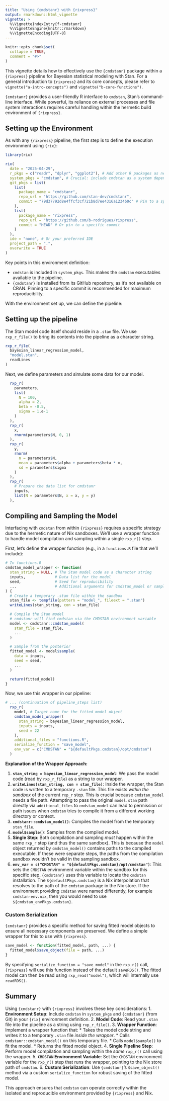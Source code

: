 ```yaml
---
title: "Using {cmdstanr} with {rixpress}"
output: rmarkdown::html_vignette
vignette: >
  %\VignetteIndexEntry{f-cmdstanr}
  %\VignetteEngine{knitr::rmarkdown}
  %\VignetteEncoding{UTF-8}
---
```


```r
knitr::opts_chunk$set(
  collapse = TRUE,
  comment = "#>"
)
```

This vignette details how to effectively use the `{cmdstanr}` package within a
`{rixpress}` pipeline for Bayesian statistical modeling with Stan. For a general
introduction to `{rixpress}` and its core concepts, please refer to
`vignette("a-intro-concepts")` and `vignette("b-core-functions")`.

`{cmdstanr}` provides a user-friendly R interface to `cmdstan`, Stan's
command-line interface. While powerful, its reliance on external processes and
file system interactions requires careful handling within the hermetic build
environment of `{rixpress}`.

## Setting up the Environment

As with any `{rixpress}` pipeline, the first step is to define the execution
environment using `{rix}`:

```r
library(rix)

rix(
  date = "2025-04-29",
  r_pkgs = c("readr", "dplyr", "ggplot2"), # Add other R packages as needed
  system_pkgs = "cmdstan", # Crucial: include cmdstan as a system dependency
  git_pkgs = list(
    list(
      package_name = "cmdstanr",
      repo_url = "https://github.com/stan-dev/cmdstanr",
      commit = "79d37792d8e4ffcf3cf721b8d7ee4316a1234b0c" # Pin to a specific commit
    ),
    list(
      package_name = "rixpress",
      repo_url = "https://github.com/b-rodrigues/rixpress",
      commit = "HEAD" # Or pin to a specific commit
    )
  ),
  ide = "none", # Or your preferred IDE
  project_path = ".",
  overwrite = TRUE
)
```

Key points in this environment definition:

-   `cmdstan` is included in `system_pkgs`. This makes the `cmdstan` executables
    available to the pipeline.
-   `{cmdstanr}` is installed from its GitHub repository, as it's not available
    on CRAN. Pinning to a specific commit is recommended for maximum
    reproducibility.

With the environment set up, we can define the pipeline:

## Setting up the pipeline

The Stan model code itself should reside in a `.stan` file. We use
`rxp_r_file()` to bring its contents into the pipeline as a character string.

```r
rxp_r_file(
  bayesian_linear_regression_model,
  "model.stan",
  readLines
)
```


Next, we define parameters and simulate some data for our model.

```r
  rxp_r(
    parameters,
    list(
      N = 100,
      alpha = 2,
      beta = -0.5,
      sigma = 1.e-1
    )
  ),
  rxp_r(
    x,
    rnorm(parameters$N, 0, 1)
  ),
  rxp_r(
    y,
    rnorm(
      n = parameters$N,
      mean = parameters$alpha + parameters$beta * x,
      sd = parameters$sigma
    )
  ),
  rxp_r(
    # Prepare the data list for cmdstanr
    inputs,
    list(N = parameters$N, x = x, y = y)
  ),
```

## Compiling and Sampling the Model

Interfacing with `cmdstan` from within `{rixpress}` requires a specific strategy
due to the hermetic nature of Nix sandboxes. We'll use a wrapper function to
handle model compilation and sampling within a single `rxp_r()` step.

First, let's define the wrapper function (e.g., in a `functions.R` file that
we'll include):

```r
# In functions.R
cmdstan_model_wrapper <- function(
  stan_string = NULL, # The Stan model code as a character string
  inputs,             # Data list for the model
  seed,               # Seed for reproducibility
  ...                 # Additional arguments for cmdstan_model or sample
) {
  # Create a temporary .stan file within the sandbox
  stan_file <- tempfile(pattern = "model_", fileext = ".stan")
  writeLines(stan_string, con = stan_file)

  # Compile the Stan model
  # cmdstanr will find cmdstan via the CMDSTAN environment variable
  model <- cmdstanr::cmdstan_model(
    stan_file = stan_file,
    ...
  )

  # Sample from the posterior
  fitted_model <- model$sample(
    data = inputs,
    seed = seed,
    ...
  )

  return(fitted_model)
}
```

Now, we use this wrapper in our pipeline:

```r
# ... (continuation of pipeline_steps list)
  rxp_r(
    model, # Target name for the fitted model object
    cmdstan_model_wrapper(
      stan_string = bayesian_linear_regression_model,
      inputs = inputs,
      seed = 22
    ),
    additional_files = "functions.R",
    serialize_function = "save_model",
    env_var = c("CMDSTAN" = "${defaultPkgs.cmdstan}/opt/cmdstan")
  )
```

**Explanation of the Wrapper Approach:**

1.  **`stan_string = bayesian_linear_regression_model`**: We pass the model code
    (read by `rxp_r_file`) as a string to our wrapper.
2.  **`writeLines(stan_string, con = stan_file)`**: Inside the wrapper, the Stan
    code is written to a temporary `.stan` file. This file exists *within the
    sandbox* of the current `rxp_r` step. This is crucial because
    `cmdstan_model` needs a file path. Attempting to pass the original
    `model.stan` path directly via `additional_files` to `cmdstan_model` can
    lead to permission or path issues when `cmdstan` tries to compile it from a
    different working directory or context.
3.  **`cmdstanr::cmdstan_model()`**: Compiles the model from the temporary
    `stan_file`.
4.  **`model$sample()`**: Samples from the compiled model.
5.  **Single Step**: Both compilation and sampling *must* happen within the same
    `rxp_r` step (and thus the same sandbox). This is because the `model` object
    returned by `cmdstan_model()` contains paths to the compiled executable. If
    these were separate steps, the paths from the compilation sandbox wouldn't
    be valid in the sampling sandbox.
6.  **`env_var = c("CMDSTAN" = "${defaultPkgs.cmdstan}/opt/cmdstan")`**: This
    sets the `CMDSTAN` environment variable within the sandbox for this specific
    step. `{cmdstanr}` uses this variable to locate the `cmdstan` installation.
    The `${defaultPkgs.cmdstan}` is a Nix interpolation that resolves to the
    path of the `cmdstan` package in the Nix store. If the environment providing
    `cmdstan` were named differently, for example `cmdstan-env.nix`, then you would
    need to use `${cmdstan_envPkgs.cmdstan}`.

### Custom Serialization

`{cmdstanr}` provides a specific method for saving fitted model objects to
ensure all necessary components are preserved. We define a simple wrapper for
this to use with `{rixpress}`.

```r
save_model <- function(fitted_model, path, ...) {
  fitted_model$save_object(file = path, ...)
}
```

By specifying `serialize_function = "save_model"` in the `rxp_r()` call,
`{rixpress}` will use this function instead of the default `saveRDS()`. The fitted
model can then be read using `rxp_read("model")`, which will internally use
`readRDS()`.

## Summary

Using `{cmdstanr}` with `{rixpress}` involves these key considerations:
1.  **Environment Setup**: Include `cmdstan` in `system_pkgs` and `{cmdstanr}`
    (from Git) in your `{rix}` environment definition.
2.  **Model Code**: Read your `.stan` file into the pipeline as a string using
    `rxp_r_file()`.
3.  **Wrapper Function**: Implement a wrapper function that:
    *   Takes the model code string and writes it to a temporary `.stan` file *inside the wrapper*.
    *   Calls `cmdstanr::cmdstan_model()` on this temporary file.
    *   Calls `model$sample()` to fit the model.
    *   Returns the fitted model object.
4.  **Single Pipeline Step**: Perform model compilation and sampling within the
    *same* `rxp_r()` call using the wrapper.
5.  **`CMDSTAN` Environment Variable**: Set the `CMDSTAN` environment variable
    for the `rxp_r()` step that runs the wrapper, pointing to the Nix store path
    of `cmdstan`.
6.  **Custom Serialization**: Use `{cmdstanr}`'s `$save_object()` method via a
    custom `serialize_function` for robust saving of the fitted model.

This approach ensures that `cmdstan` can operate correctly within the isolated
and reproducible environment provided by `{rixpress}` and Nix.
